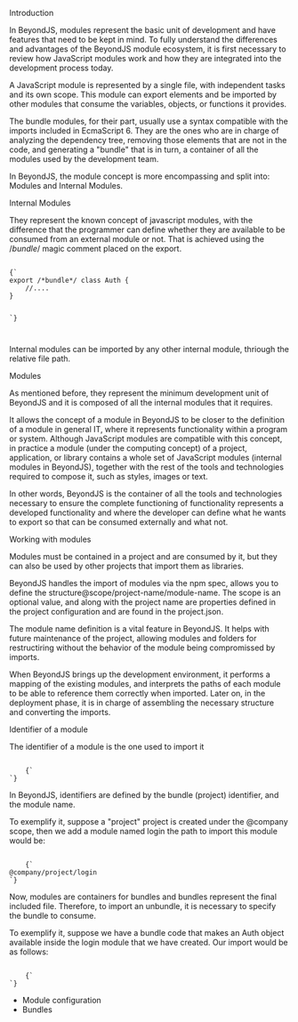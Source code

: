 
<Title>Modules</Title>

<SubTitle>Introduction</SubTitle>

In BeyondJS, modules represent the basic unit of development and have features that need to be kept in mind. To fully understand the differences and advantages of the BeyondJS module ecosystem, it is first necessary to review how JavaScript modules work and how they are integrated into the development process today.

A <ELink to="https://developer.mozilla.org/en-US/docs/Web/JavaScript/Guide/Modules">JavaScript module</ELink> is represented by a single file, with independent tasks and its own scope. This module can export elements and be imported by other modules that consume the variables, objects, or functions it provides.

The bundle modules, for their part, usually use a syntax compatible with the imports included in EcmaScript 6. They are the ones who are in charge of analyzing the dependency tree, removing those elements that are not in the code, and generating a "bundle" that is in turn, a container of all the modules used by the development team.

In BeyondJS, the module concept is more encompassing and split into: Modules and Internal Modules.

<SubTitle>Internal Modules</SubTitle>

They represent the known concept of javascript modules, with the difference that the programmer can define whether they are available to be consumed from an external module or not. That is achieved using the /_bundle_/ magic comment placed on the export.

<Code>
{`
export /*bundle*/ class Auth {
    //....
}

`}

</Code>

Internal modules can be imported by any other internal module, thriough the relative file path.

<SubTitle>Modules</SubTitle>

As mentioned before, they represent the minimum development unit of BeyondJS and it is composed of all the internal modules that it requires.

It allows the concept of a module in BeyondJS to be closer to the definition of a module in general IT, where it represents functionality within a program or system. Although JavaScript modules are compatible with this concept, in practice a module (under the computing concept) of a project, application, or library contains a whole set of JavaScript modules (internal modules in BeyondJS), together with the rest of the tools and technologies required to compose it, such as styles, images or text.

In other words, BeyondJS is the container of all the tools and technologies necessary to ensure the complete functioning of functionality represents a developed functionality and where the developer can define what he wants to export so that can be consumed externally and what not.

<SubTitle>Working with modules</SubTitle>

Modules must be contained in a project and are consumed by it, but they can also be used by other projects that import them as libraries.

BeyondJS handles the import of modules via the npm spec, allows you to define the structure@scope/project-name/module-name. The scope is an optional value, and along with the project name are properties defined in the project configuration and are found in the <Link to="/project#properties">project.json.</Link>

The module name definition is a vital feature in BeyondJS. It helps with future maintenance of the project, allowing modules and folders for restructiring without the behavior of the module being compromissed by imports.

When BeyondJS brings up the development environment, it performs a mapping of the existing modules, and interprets the paths of each module to be able to reference them correctly when imported. Later on, in the deployment phase, it is in charge of assembling the necessary structure and converting the imports.

<SubTitle>Identifier of a module</SubTitle>

The identifier of a module is the one used to import it

<Code>
	{`
`}
</Code>

In BeyondJS, identifiers are defined by the bundle (project) identifier, and the module name.

To exemplify it, suppose a "project" project is created under the @company scope, then we add a module named login the path to import this module would be:

<Code>
	{`
@company/project/login
`}
</Code>

Now, modules are containers for bundles and bundles represent the final included file. Therefore, to import an unbundle, it is necessary to specify the bundle to consume.

To exemplify it, suppose we have a bundle code that makes an Auth object available inside the login module that we have created. Our import would be as follows:

<Code>
	{`
`}
</Code>

-   <Link to="/docs/modules/config">Module configuration</Link>
-   <Link to="/docs/bundles">Bundles</Link>
